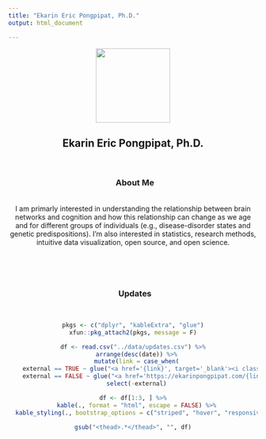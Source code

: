 ```yaml
---
title: "Ekarin Eric Pongpipat, Ph.D."
output: html_document

---
```


<style type="text/css">
h1.title {
  font-size: 0px;
}
</style>

<link href="../docs/site_libs/font-awesome-5.1.0/css/all.css" rel="stylesheet" />
<link href="../docs/site_libs/font-awesome-5.1.0/css/v4-shims.css" rel="stylesheet" />

<center>

<img src="https://ekarinpongpipat.com/images/profile-picture-circle.png" width="150px">

## Ekarin Eric Pongpipat, Ph.D.

<br>

### <i class="fas fa-info-circle"></i> &nbsp; About Me
<br>I am primarly interested in understanding the relationship between brain networks and cognition and how this relationship can change as we age and for different groups of individuals (e.g., disease-disorder states and genetic predispositions). I'm also interested in statistics, research methods, intuitive data visualization, open source, and open science.

<br>

<div class="container col-lg-12">

<br>
<h3><i class="fas fa-sync-alt"></i> &nbsp; Updates</h3><br>
```r
pkgs <- c("dplyr", "kableExtra", "glue")
xfun::pkg_attach2(pkgs, message = F)

df <- read.csv("../data/updates.csv") %>%
  arrange(desc(date)) %>%
  mutate(link = case_when(
    external == TRUE ~ glue("<a href='{link}', target='_blank'><i class='fas fa-link'></i></a>"),
    external == FALSE ~ glue("<a href='https://ekarinpongpipat.com/{link}'><i class='fas fa-link'></i></a>"))) %>%
  select(-external)

df <- df[1:3, ] %>%
  kable(., format = "html", escape = FALSE) %>%
  kable_styling(., bootstrap_options = c("striped", "hover", "responsive"), full_width = TRUE)

gsub("<thead>.*</thead>", "", df)
```

</div>
